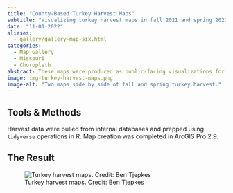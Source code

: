 ```yaml
---
title: "County-Based Turkey Harvest Maps"
subtitle: "Visualizing turkey harvest maps in fall 2021 and spring 2022."
date: "11-01-2022"
aliases: 
  - gallery/gallery-map-six.html
categories:
  - Map Gallery
  - Missouri
  - Choropleth
abstract: These maps were produced as public-facing visualizations for presentations by the Turkey and Grouse Program with the Missouri Department of Conservation. They show turkey harvest density within each Missouri county for the fall 2021 and spring 2022 seasons.
image: img-turkey-harvest-maps.png
image-alt: "Two maps side by side of fall and spring turkey harvest."
---
```


## Tools & Methods

Harvest data were pulled from internal databases and prepped using `tidyverse` operations in R. Map creation was completed in ArcGIS Pro 2.9.

## The Result

![Turkey harvest maps. Credit: Ben Tjepkes](img-turkey-harvest-maps.png)


